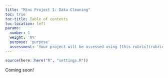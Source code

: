 ```yaml
---
title: "Mini Project 1: Data Cleaning"
toc: true
toc-title: Table of contents
toc-location: left
params:
  number: 1
  weight: '8%'
  purpose: 'purpose'
  assessment: 'Your project will be assessed using [this rubric](rubrics/mini-1/rubric.html){target="_blank"}.'
---
```


```r
source(here::here("R", "settings.R"))
```

Coming soon!